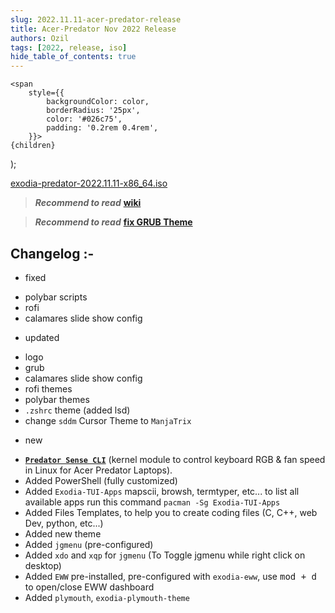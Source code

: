 ```yaml
---
slug: 2022.11.11-acer-predator-release
title: Acer-Predator Nov 2022 Release
authors: Ozil
tags: [2022, release, iso]
hide_table_of_contents: true
---
```


<!-- Badges -->
    <span
        style={{
            backgroundColor: color,
            borderRadius: '25px',
            color: '#026c75',
            padding: '0.2rem 0.4rem',
        }}>
    {children}
  </span>
);


[exodia-predator-2022.11.11-x86_64.iso](https://omansh.vercel.app/ExodiaOS/archive)

> **_Recommend to read_**   **[wiki](https://exodia-os.github.io/wiki/docs/intro)**

> **_Recommend to read_**   **[fix GRUB Theme](https://exodia-os.github.io/exodia-website/quickstart/post-install)**

## Changelog :-

- fixed
 * polybar scripts
 * rofi
 * calamares slide show config

- updated
 * logo
 * grub
 * calamares slide show config
 * rofi themes
 * polybar themes
 * `.zshrc` theme (added lsd)
 * change `sddm` Cursor Theme to `ManjaTrix`

- new
 *  [**`Predator Sense CLI`**](https://github.com/JafarAkhondali/acer-predator-turbo-and-rgb-keyboard-linux-module) (kernel module to control keyboard RGB & fan speed in Linux for Acer Predator Laptops).
 * Added PowerShell (fully customized)
 * Added `Exodia-TUI-Apps` mapscii, browsh, termtyper, etc... to list all available apps run this command `pacman -Sg Exodia-TUI-Apps`
 * Added Files Templates, to help you to create coding files (C, C++, web Dev, python, etc...)
 * Added new theme
 * Added `jgmenu` (pre-configured)
 * Added `xdo` and `xqp` for `jgmenu` (To Toggle jgmenu while right click on desktop)
 * Added `EWW` pre-installed, pre-configured with `exodia-eww`, use <kbd>mod + d</kbd>  to open/close EWW dashboard
 * Added `plymouth`, `exodia-plymouth-theme`